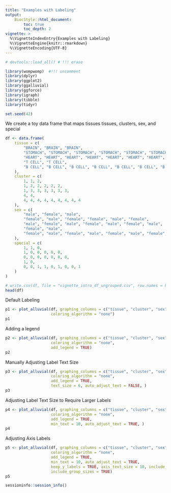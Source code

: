 ```yaml
---
title: "Examples with Labeling"
output:
    BiocStyle::html_document:
        toc: true
        toc_depth: 2
vignette: >
  %\VignetteIndexEntry{Examples with Labeling}
  %\VignetteEngine{knitr::rmarkdown}
  %\VignetteEncoding{UTF-8}
---
```


```r
# devtools::load_all() # !!! erase

library(wompwomp)  #!!! uncomment
library(dplyr)
library(ggplot2)
library(ggalluvial)
library(ggforce)
library(igraph)
library(tibble)
library(tidyr)

set.seed(42)
```

We create a toy data frame that maps tissues tissues, clusters, sex, and special
```r
df <- data.frame(
    tissue = c(
        "BRAIN", "BRAIN", "BRAIN",
        "STOMACH", "STOMACH", "STOMACH", "STOMACH", "STOMACH", "STOMACH",
        "HEART", "HEART", "HEART", "HEART", "HEART", "HEART", "HEART",
        "T CELL", "T CELL",
        "B CELL", "B CELL", "B CELL", "B CELL", "B CELL", "B CELL", "B CELL", "B CELL", "B CELL"
    ),
    cluster = c(
        1, 1, 2,
        1, 2, 2, 2, 2, 2,
        1, 3, 3, 3, 3, 3, 3,
        4, 4,
        4, 4, 4, 4, 4, 4, 4, 4, 4
    ),
    sex = c(
        "male", "female", "male",
        "female", "male", "female", "female", "male", "female",
        "male", "female", "male", "female", "male", "female", "male",
        "female", "male",
        "female", "male", "female", "male", "female", "male", "female", "female", "male"
    ),
    special = c(
        1, 1, 0,
        1, 0, 0, 0, 0, 0,
        0, 0, 0, 0, 0, 0, 0,
        1, 0,
        0, 0, 1, 1, 0, 1, 0, 0, 1
    )
)

# write.csv(df, file = "vignette_intro_df_ungrouped.csv", row.names = FALSE, quote = FALSE)
head(df)
```
Default Labeling
```r
p1 <- plot_alluvial(df, graphing_columns = c("tissue", "cluster", "sex"), sorting_algorithm = "none",
                    coloring_algorithm = "none")
p1
```

Adding a legend
```r
p2 <- plot_alluvial(df, graphing_columns = c("tissue", "cluster", "sex"), sorting_algorithm = "none",
                    coloring_algorithm = "none",
                    add_legend = TRUE)
p2
```

Manually Adjusting Label Text Size
```r
p3 <- plot_alluvial(df, graphing_columns = c("tissue", "cluster", "sex"), sorting_algorithm = "none",
                    coloring_algorithm = "none",
                    add_legend = TRUE,
                    text_size = 6, auto_adjust_text = FALSE, )
p3
```
Adjusting Label Text Size to Require Larger Labels
```r
p4 <- plot_alluvial(df, graphing_columns = c("tissue", "cluster", "sex"), sorting_algorithm = "none",
                    coloring_algorithm = "none",
                    add_legend = TRUE,
                    min_text = 10, auto_adjust_text = TRUE, )
p4
```
Adjusting Axis Labels
```r
p5 <- plot_alluvial(df, graphing_columns = c("tissue", "cluster", "sex"), sorting_algorithm = "none",
                    coloring_algorithm = "none",
                    add_legend = TRUE,
                    min_text = 10, auto_adjust_text = TRUE, 
                    keep_y_labels = TRUE, axis_text_size = 10, include_axis_titles = TRUE,
                    include_group_sizes = TRUE)
p5
```

```r
sessioninfo::session_info()
```


